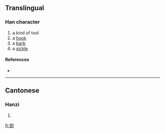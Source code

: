 ==Translingual==

===Han character===
{{Han char|rn=18|rad=刀|as=12|sn=14|four=|canj=弓廿中弓 (NTLN)}}

# a kind of tool
# a [[hook]]
# a [[barb]]
# a [[sickle]]

====References====
* {{Han ref|kx=0143.410|hdz=10356.130|uh=3501|ud=13569}}

----

==Cantonese==

===Hanzi===
{{yue-hanzi|jyut=|y=daang1, taang1}}

# {{defn|Cantonese|sort=刀12}}

[[fr:㔁]]